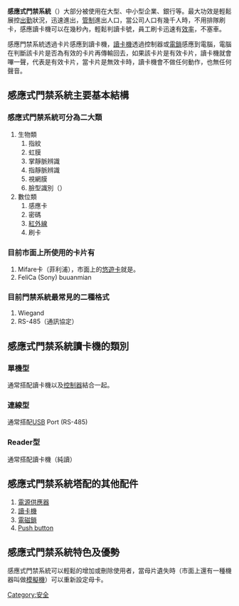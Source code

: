 {{noteTA|G1=IT}}
'''感應式門禁系統'''（{{lang-en|Proximity Access Control}}）大部分被使用在大型、中小型企業、銀行等。最大功效是輕鬆展控[[出勤|出勤]]狀況，迅速進出，[[管制|管制]]進出人口，當公司人口有幾千人時，不用排隊刷卡，感應讀卡機可以在幾秒內，輕鬆判讀卡號，員工刷卡迅速有[[效率|效率]]，不塞車。

感應門禁系統透過卡片感應到讀卡機，[[讀卡機|讀卡機]]透過控制器或[[電鎖|電鎖]]感應到電腦，電腦在判斷該卡片是否為有效的卡片再傳輸回去，如果該卡片是有效卡片，讀卡機就會嗶一聲，代表是有效卡片，當卡片是無效卡時，讀卡機會不做任何動作，也無任何聲音。

==感應式門禁系統主要基本結構==
===感應式門禁系統可分為二大類===
#生物類
##指紋
##虹膜
##掌靜脈辨識
##指靜脈辨識
##視網膜
##臉型識別（{{Fact|據說誤判為10萬分之一|time=2010-05-03T15:46:41+00:00}}）
#數位類
##感應卡
##密碼
##[[紅外線|紅外線]]
##刷卡

===目前市面上所使用的卡片有===
#Mifare卡（菲利浦），市面上的[[悠遊卡|悠遊卡]]就是。
#FeliCa (Sony) buuanmian

===目前門禁系統最常見的二種格式===
#Wiegand
#RS-485（通訊協定）

==感應式門禁系統讀卡機的類別==
===單機型===
通常搭配讀卡機以及[[控制器|控制器]]結合一起。
===連線型===
通常搭配[[USB|USB]] Port (RS-485)
===Reader型===
通常搭配讀卡機（純讀）

==感應式門禁系統塔配的其他配件==
#[[電源供應器|電源供應器]]
#[[讀卡機|讀卡機]]
#[[電磁鎖|電磁鎖]]
#[[Push_button|Push button]]

==感應式門禁系統特色及優勢==
感應式門禁系統可以輕鬆的增加或刪除使用者，當母片遺失時（市面上還有一種機器叫做[[模擬機|模擬機]]）可以重新設定母卡。

[[Category:安全|Category:安全]]